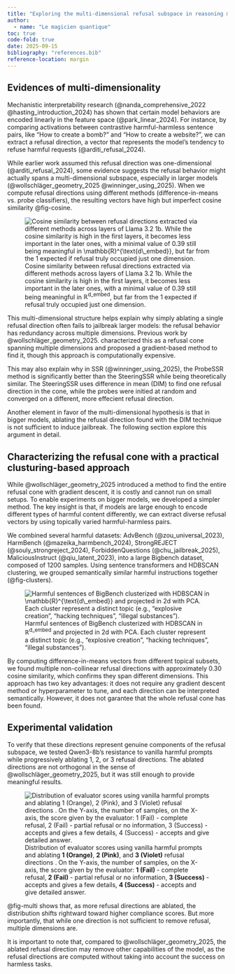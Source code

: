 ```yaml
---
title: "Exploring the multi-dimensional refusal subspace in reasoning models"
author: 
  - name: "Le magicien quantique"
toc: true
code-fold: true
date: 2025-09-15
bibliography: "references.bib"
reference-location: margin
---
```


## Evidences of multi-dimensionality

Mechanistic interpretability research (@nanda_comprehensive_2022 @hasting_introduction_2024) has shown that certain model behaviors are encoded linearly in the feature space (@park_linear_2024). For instance, by comparing activations between contrastive harmful-harmless sentence pairs, like "How to create a bomb?" and "How to create a website?", we can extract a refusal direction, a vector that represents the model's tendency to refuse harmful requests (@arditi_refusal_2024).

While earlier work assumed this refusal direction was one-dimensional (@arditi_refusal_2024), some evidence suggests the refusal behavior might actually spans a multi-dimensional subspace, especially in larger models (@wollschläger_geometry_2025 @winninger_using_2025). When we compute refusal directions using different methods (difference-in-means vs. probe classifiers), the resulting vectors have high but imperfect cosine similarity @fig-cosine.

![Cosine similarity between refusal directions extracted via different methods across layers of Llama 3.2 1b. While the cosine similarity is high in the first layers, it becomes less important in the later ones, with a minimal value of $0.39$ still being meaningful in $\mathbb{R}^{\text{d\_embed}}$, but far from the $1$ expected if refusal truly occupied just one dimension.](assets/cosine_pr_llama3.2_1b.svg){#fig-cosine}


This multi-dimensional structure helps explain why simply ablating a single refusal direction often fails to jailbreak larger models: the refusal behavior has redundancy across multiple dimensions. Previous work by @wollschläger_geometry_2025. characterized this as a refusal cone spanning multiple dimensions and proposed a gradient-based method to find it, though this approach is computationally expensive.

This may also explain why in SSR (@winninger_using_2025), the ProbeSSR method is significantly better than the SteeringSSR while being theoretically similar. The SteeringSSR uses difference in mean (DIM) to find one refusal direction in the cone, while the probes were initied at random and converged on a different, more effecient refusal direction.

Another element in favor of the multi-dimensional hypothesis is that in bigger models, ablating the refusal direction found with the DIM technique is not sufficient to induce jailbreak. The following section explore this argument in detail.

## Characterizing the refusal cone with a practical clusturing-based approach

While @wollschläger_geometry_2025 introduced a method to find the entire refusal cone with gradient descent, it is costly and cannot run on small setups. To enable experiments on bigger models, we developed a simpler method. The key insight is that, if models are large enough to encode different types of harmful content differently, we can extract diverse refusal vectors by using topically varied harmful-harmless pairs.

We combined several harmful datasets: AdvBench (@zou_universal_2023), HarmBench (@mazeika_harmbench_2024), StrongREJECT (@souly_strongreject_2024), ForbiddenQuestions (@chu_jailbreak_2025), MaliciousInstruct (@qiu_latent_2023), into a large Bigbench dataset, composed of 1200 samples. Using sentence transformers and HDBSCAN clustering, we grouped semantically similar harmful instructions together (@fig-clusters).

![Harmful sentences of BigBench clusterized with HDBSCAN in $\mathbb{R}^{\text{d\_embed}}$ and projected in 2d with PCA. Each cluster represent a distinct topic (e.g., "explosive creation", "hacking techniques", "illegal substances").](assets/clusters.svg){#fig-clusters}


By computing difference-in-means vectors from different topical subsets, we found multiple non-collinear refusal directions with approximately $0.30$ cosine similarity, which confirms they span different dimensions. This approach has two key advantages: it does not require any gradient descent method or hyperparameter to tune, and each direction can be interpreted semantically. However, it does not garantee that the whole refusal cone has been found.

## Experimental validation

To verify that these directions represent genuine components of the refusal subspace, we tested Qwen3-8b's resistance to vanilla harmful prompts while progressively ablating 1, 2, or 3 refusal directions. The ablated directions are not orthogonal in the sense of @wollschläger_geometry_2025, but it was still enough to provide meaningful results.

![Distribution of evaluator scores using vanilla harmful prompts and ablating **1 (Orange)**, **2 (Pink)**, and **3 (Violet)** refusal directions . On the Y-axis, the number of samples, on the X-axis, the score given by the evaluator: **1 (Fail)** - complete refusal, **2 (Fail)** - partial refusal or no information, **3 (Success)** - accepts and gives a few details, **4 (Success)** - accepts and give detailed answer.](assets/asr_multidim.svg){#fig-multi}


@fig-multi shows that, as more refusal directions are ablated, the distribution shifts rightward toward higher compliance scores. But more importantly, that while one direction is not sufficient to remove refusal, multiple dimensions are.

It is important to note that, compared to @wollschläger_geometry_2025, the ablated refusal direction may remove other capabilities of the model, as the refusal directions are computed without taking into account the success on harmless tasks.
